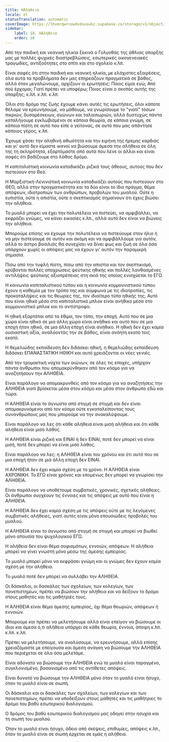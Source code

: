 ```yaml
---
title: ΗΑλήθεια
locale: el
statusTranslation: automatic
coverImage: https://lhvmrqwrcowdvduuaukz.supabase.co/storage/v1/object/public/strapi-uploads/small_cover-educacion-fundamental.webp-2d51a7828a2b1309555be27f7e2a61a0.webp
sidebar:
    label: 18. ΗΑλήθεια
    order: 18
---
```

Από την παιδική και νεανική ηλικία ξεκινά ο Γολγοθάς της άθλιας ύπαρξής μας με πολλές ψυχικές διαστρεβλώσεις, εσωτερικές οικογενειακές τραγωδίες, αντιξοότητες στο σπίτι και στο σχολείο κ.λπ.

Είναι σαφές ότι στην παιδική και νεανική ηλικία, με ελάχιστες εξαιρέσεις, όλα αυτά τα προβλήματα δεν μας επηρεάζουν πραγματικά σε βάθος, αλλά όταν μεγαλώνουμε, αρχίζουν οι ερωτήσεις: Ποιος είμαι εγώ; Από πού έρχομαι; Γιατί πρέπει να υποφέρω; Ποιος είναι ο σκοπός αυτής της ύπαρξης; κ.λπ. κ.λπ. κ.λπ.

Όλοι στο δρόμο της ζωής έχουμε κάνει αυτές τις ερωτήσεις, όλοι κάποτε θέλαμε να ερευνήσουμε, να μάθουμε, να γνωρίσουμε το "γιατί" τόσων πικριών, δυσαρέσκειων, αγώνων και ταλαιπωριών, αλλά δυστυχώς πάντα καταλήγουμε εγκλωβισμένοι σε κάποια θεωρία, σε κάποια γνώμη, σε κάποια πίστη σε αυτό που είπε ο γείτονας, σε αυτό που μας απάντησε κάποιος γέρος, κ.λπ.

Έχουμε χάσει την αληθινή αθωότητα και την ειρήνη της ήρεμης καρδιάς και γι' αυτό δεν είμαστε ικανοί να βιώσουμε άμεσα την αλήθεια σε όλη της τη σκληρότητα, εξαρτόμαστε από αυτά που λένε οι άλλοι και είναι σαφές ότι βαδίζουμε στο λάθος δρόμο.

Η καπιταλιστική κοινωνία καταδικάζει ριζικά τους άθεους, αυτούς που δεν πιστεύουν στο Θεό.

Η Μαρξιστική-Λενινιστική κοινωνία καταδικάζει αυτούς που πιστεύουν στο ΘΕΟ, αλλά στην πραγματικότητα και τα δύο είναι το ίδιο πράγμα, θέμα απόψεων, ιδιοτροπιών των ανθρώπων, προβολών του μυαλού. Ούτε η ευπιστία, ούτε η απιστία, ούτε ο σκεπτικισμός σημαίνουν ότι έχεις βιώσει την αλήθεια.

Το μυαλό μπορεί να έχει την πολυτέλεια να πιστεύει, να αμφιβάλλει, να εκφράζει γνώμες, να κάνει εικασίες κ.λπ., αλλά αυτό δεν είναι να βιώνεις την αλήθεια.

Μπορούμε επίσης να έχουμε την πολυτέλεια να πιστεύουμε στον ήλιο ή να μην πιστεύουμε σε αυτόν και ακόμη και να αμφιβάλλουμε για αυτόν, αλλά το άστρο βασιλιάς θα συνεχίσει να δίνει φως και ζωή σε όλα όσα υπάρχουν χωρίς οι απόψεις μας να έχουν γι' αυτόν την παραμικρή σημασία.

Πίσω από την τυφλή πίστη, πίσω από την απιστία και τον σκεπτικισμό, κρύβονται πολλές αποχρώσεις ψεύτικης ηθικής και πολλές λανθασμένες αντιλήψεις ψεύτικης αξιοπρέπειας στη σκιά της οποίας ενισχύεται το ΕΓΩ.

Η κοινωνία καπιταλιστικού τύπου και η κοινωνία κομμουνιστικού τύπου έχουν η καθεμία με τον τρόπο της και σύμφωνα με τις ιδιοτροπίες, τις προκαταλήψεις και τις θεωρίες της, τον ιδιαίτερο τύπο ηθικής της. Αυτό που είναι ηθικό μέσα στο καπιταλιστικό μπλοκ είναι ανήθικο μέσα στο κομμουνιστικό μπλοκ και το αντίστροφο.

Η ηθική εξαρτάται από τα έθιμα, τον τόπο, την εποχή. Αυτό που σε μια χώρα είναι ηθικό σε μια άλλη χώρα είναι ανήθικο και αυτό που σε μια εποχή ήταν ηθικό, σε μια άλλη εποχή είναι ανήθικο. Η ηθική δεν έχει καμία ουσιαστική αξία, αναλύοντάς την σε βάθος, είναι ανόητη εκατό τοις εκατό.

Η θεμελιώδης εκπαίδευση δεν διδάσκει ηθική, η θεμελιώδης εκπαίδευση διδάσκει ΕΠΑΝΑΣΤΑΤΙΚΗ ΗΘΙΚΗ και αυτό χρειάζονται οι νέες γενιές.

Από την τρομακτική νύχτα των αιώνων, σε όλες τις εποχές, υπήρχαν πάντα άνθρωποι που απομακρύνθηκαν από τον κόσμο για να αναζητήσουν την ΑΛΗΘΕΙΑ.

Είναι παράλογο να απομακρυνθείς από τον κόσμο για να αναζητήσεις την ΑΛΗΘΕΙΑ γιατί βρίσκεται μέσα στον κόσμο και μέσα στον άνθρωπο εδώ και τώρα.

Η ΑΛΗΘΕΙΑ είναι το άγνωστο από στιγμή σε στιγμή και δεν είναι απομακρυνόμενοι από τον κόσμο ούτε εγκαταλείποντας τους συνανθρώπους μας που μπορούμε να την ανακαλύψουμε.

Είναι παράλογο να λες ότι κάθε αλήθεια είναι μισή αλήθεια και ότι κάθε αλήθεια είναι μισό λάθος.

Η ΑΛΗΘΕΙΑ είναι ριζική και ΕΙΝΑΙ ή δεν ΕΙΝΑΙ, ποτέ δεν μπορεί να είναι μισή, ποτέ δεν μπορεί να είναι μισό λάθος.

Είναι παράλογο να λες: η ΑΛΗΘΕΙΑ είναι του χρόνου και ότι αυτό που σε μια εποχή ήταν σε μια άλλη εποχή δεν ΕΙΝΑΙ.

Η ΑΛΗΘΕΙΑ δεν έχει καμία σχέση με το χρόνο. Η ΑΛΗΘΕΙΑ είναι ΑΧΡΟΝΙΚΗ. Το ΕΓΩ είναι χρόνος και επομένως δεν μπορεί να γνωρίσει την ΑΛΗΘΕΙΑ.

Είναι παράλογο να υποθέτουμε συμβατικές, χρονικές, σχετικές αλήθειες. Οι άνθρωποι συγχέουν τις έννοιες και τις απόψεις με αυτό που είναι η ΑΛΗΘΕΙΑ.

Η ΑΛΗΘΕΙΑ δεν έχει καμία σχέση με τις απόψεις ούτε με τις λεγόμενες συμβατικές αλήθειες, γιατί αυτές είναι μόνο επουσιώδεις προβολές του μυαλού.

Η ΑΛΗΘΕΙΑ είναι το άγνωστο από στιγμή σε στιγμή και μπορεί να βιωθεί μόνο απουσία του ψυχολογικού ΕΓΩ.

Η αλήθεια δεν είναι θέμα σοφισμάτων, εννοιών, απόψεων. Η αλήθεια μπορεί να γίνει γνωστή μόνο μέσω της άμεσης εμπειρίας.

Το μυαλό μπορεί μόνο να εκφράσει γνώμη και οι γνώμες δεν έχουν καμία σχέση με την αλήθεια.

Το μυαλό ποτέ δεν μπορεί να συλλάβει την ΑΛΗΘΕΙΑ.

Οι δάσκαλοι, οι δασκάλες των σχολείων, των κολεγίων, των πανεπιστημίων, πρέπει να βιώσουν την αλήθεια και να δείξουν το δρόμο στους μαθητές και τις μαθήτριές τους.

Η ΑΛΗΘΕΙΑ είναι θέμα άμεσης εμπειρίας, όχι θέμα θεωριών, απόψεων ή εννοιών.

Μπορούμε και πρέπει να μελετήσουμε αλλά είναι επείγον να βιώσουμε οι ίδιοι και άμεσα ό,τι αλήθεια υπάρχει σε κάθε θεωρία, έννοια, άποψη κ.λπ. κ.λπ. κ.λπ.

Πρέπει να μελετήσουμε, να αναλύσουμε, να ερευνήσουμε, αλλά επίσης χρειαζόμαστε με επείγουσα και άμεση ανάγκη να βιώσουμε την ΑΛΗΘΕΙΑ που περιέχεται σε όλα όσα μελετάμε.

Είναι αδύνατο να βιώσουμε την ΑΛΗΘΕΙΑ ενώ το μυαλό είναι ταραγμένο, συγκλονισμένο, βασανισμένο από τις αντίθετες απόψεις.

Είναι δυνατό να βιώσουμε την ΑΛΗΘΕΙΑ μόνο όταν το μυαλό είναι ήσυχο, όταν το μυαλό είναι σε σιωπή.

Οι δάσκαλοι και οι δασκάλες των σχολείων, των κολεγίων και των πανεπιστημίων, πρέπει να υποδείξουν στους μαθητές και τις μαθήτριες το δρόμο του βαθύ εσωτερικού διαλογισμού.

Ο δρόμος του βαθύ εσωτερικού διαλογισμού μας οδηγεί στην ησυχία και τη σιωπή του μυαλού.

Όταν το μυαλό είναι ήσυχο, άδειο από σκέψεις, επιθυμίες, απόψεις κ.λπ., όταν το μυαλό είναι σε σιωπή έρχεται σε εμάς η αλήθεια.

